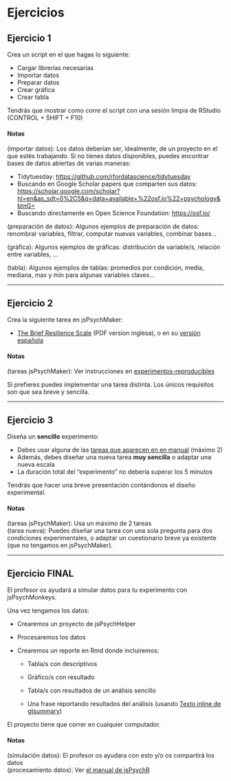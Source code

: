 # Ejercicios

## Ejercicio 1

Crea un script en el que hagas lo siguiente:

-   Cargar librerías necesarias
-   Importar datos
-   Preparar datos
-   Crear gráfica
-   Crear tabla

Tendrás que mostrar como corre el script con una sesión limpia de RStudio (CONTROL + SHIFT + F10)

#### Notas {.ejercicio .unnumbered}

(importar datos): Los datos deberían ser, idealmente, de un proyecto en el que estés trabajando. Si no tienes datos disponibles, puedes encontrar bases de datos abiertas de varias maneras:

-   Tidytuesday: <https://github.com/rfordatascience/tidytuesday>
-   Buscando en Google Scholar papers que comparten sus datos: <https://scholar.google.com/scholar?hl=en&as_sdt=0%2C5&q=data+available+%22osf.io%22+psychology&btnG=>
-   Buscando directamente en Open Science Foundation: <https://osf.io/>

(preparación de datos): Algunos ejemplos de preparación de datos: renombrar variables, filtrar, computar nuevas variables, combinar bases...

(gráfica): Algunos ejemplos de gráficas: distribución de variable/s, relación entre variables, ...

(tabla): Algunos ejemplos de tablas: promedios por condición, media, mediana, max y min para algunas variables claves...

------------------------------------------------------------------------

## Ejercicio 2

Crea la siguiente tarea en jsPsychMaker:

-   [The Brief Resilience Scale](https://sci-hub.ru/10.1080/10705500802222972) (PDF version inglesa), o en su [versión española](https://scielo.isciii.es/scielo.php?script=sci_arttext&pid=S0212-97282021000200006&lng=es&tlng=es)

#### Notas {.ejercicio .unnumbered}

(tareas jsPsychMaker): Ver instrucciones en [experimentos-reproducibles](#experimentos-reproducibles)

Si prefieres puedes implementar una tarea distinta. Los únicos requisitos son que sea breve y sencilla.

------------------------------------------------------------------------

## Ejercicio 3

Diseña un **sencillo** experimento:

-   Debes usar alguna de las [tareas que aparecen en en manual](https://gorkang.github.io/jsPsychR-manual/qmd/03-jsPsychMaker.html#available-tasks) (máximo 2)
-   Además, debes diseñar una nueva tarea **muy sencilla** o adaptar una nueva escala
-   La duración total del "experimento" no debería superar los 5 minutos

Tendrás que hacer una breve presentación contándonos el diseño experimental.

#### Notas {.ejercicio .unnumbered}

(tareas jsPsychMaker): Usa un máximo de 2 tareas\
(tarea nueva): Puedes diseñar una tarea con una sola pregunta para dos condiciones experimentales, o adaptar un cuestionario breve ya existente (que no tengamos en jsPsychMaker).

------------------------------------------------------------------------

## Ejercicio FINAL

El profesor os ayudará a simular datos para tu experimento con jsPsychMonkeys.

Una vez tengamos los datos:

-   Crearemos un proyecto de jsPsychHelper

-   Procesaremos los datos

-   Crearemos un reporte en Rmd donde incluiremos:

    -   Tabla/s con descriptivos

    -   Gráfico/s con resultado

    -   Tabla/s con resultados de un análisis sencillo

    -   Una frase reportando resultados del análisis (usando [Texto inline de gtsummary](análisis-de-datos-inferencial.html#texto-inline))

El proyecto tiene que correr en cualquier computador.

#### Notas {.ejercicio .unnumbered}

(simulación datos): El profesor os ayudara con esto y/o os compartirá los datos\
(procesamiento datos): Ver [el manual de jsPsychR](https://gorkang.github.io/jsPsychR-manual/qmd/02-QuickGuide.html#QuickGuidejsPsychHelpeR)
